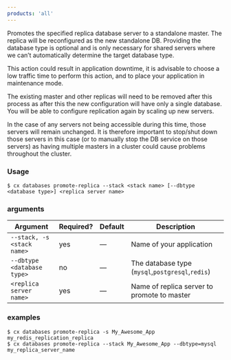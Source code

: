 ```yaml
---
products: 'all'
---
```


Promotes the specified replica database server to a standalone master. The replica will be reconfigured as the new standalone DB. Providing the database type is optional and is only necessary for shared servers where we can’t automatically determine the target database type.

<Callout type="warning" title="Could result in downtime">
 This action could result in application downtime, it is advisable to choose a low traffic time to perform this action, and to place your application in maintenance mode. 
</Callout>

The existing master and other replicas will need to be removed after this process as after this the new configuration will have only a single database. You will be able to configure replication again by scaling up new servers. 

In the case of any servers not being accessible during this time, those servers will remain unchanged. It is therefore important to stop/shut down those servers in this case (or to manually stop the DB service on those servers) as having multiple masters in a cluster could cause problems throughout the cluster.

### Usage

```shell
$ cx databases promote-replica --stack <stack name> [--dbtype <database type>] <replica server name>
```

### arguments

| Argument | Required? | Default | Description |
|  ---  |  ---  |  ---  |  ---  |
| `--stack, -s <stack name>` | yes | — | Name of your application |
| `--dbtype <database type>` | no | — | The database type (`mysql`,`postgresql`,`redis`) |
| `<replica server name>` | yes | — | Name of replica server to promote to master |

### examples

```shell
$ cx databases promote-replica -s My_Awesome_App my_redis_replication_replica
$ cx databases promote-replica --stack My_Awesome_App --dbtype=mysql my_replica_server_name
```

